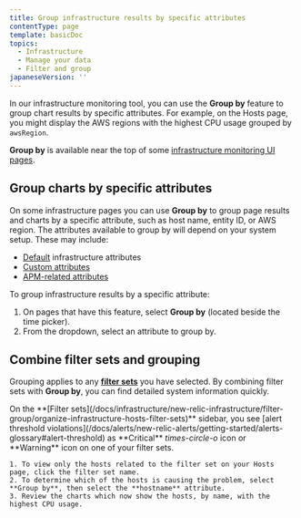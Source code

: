 ```yaml
---
title: Group infrastructure results by specific attributes
contentType: page
template: basicDoc
topics:
  - Infrastructure
  - Manage your data
  - Filter and group
japaneseVersion: ''
---
```


In our infrastructure monitoring tool, you can use the **Group by** feature to group chart results by specific attributes. For example, on the Hosts page, you might display the AWS regions with the highest CPU usage grouped by `awsRegion`.

**Group by** is available near the top of some [infrastructure monitoring UI pages](/docs/infrastructure/infrastructure-ui-pages/infrastructure-ui/infrastructure-hosts-page).

## Group charts by specific attributes

On some infrastructure pages you can use **Group by** to group page results and charts by a specific attribute, such as host name, entity ID, or AWS region. The attributes available to group by will depend on your system setup. These may include:

* [Default](/docs/infrastructure-events-attributes) infrastructure attributes
* [Custom attributes](/docs/infrastructure-configure-your-agent#attributes)
* [APM-related attributes](/docs/infrastructure/new-relic-infrastructure/data-instrumentation/new-relic-apm-data-infrastructure#filter-by-app)

To group infrastructure results by a specific attribute:

1. On pages that have this feature, select **Group by** (located beside the time picker).
2. From the dropdown, select an attribute to group by.

## Combine filter sets and grouping

Grouping applies to any **[filter sets](/docs/infrastructure-organize-your-resources-scopes)** you have selected. By combining filter sets with **Group by**, you can find detailed system information quickly.

<CollapserGroup>
  <Collapser
    id="scope-group-example"
    title="Increased CPU usage on a single host"
  >
    On the **[Filter sets](/docs/infrastructure/new-relic-infrastructure/filter-group/organize-infrastructure-hosts-filter-sets)** sidebar, you see [alert threshold violations](/docs/alerts/new-relic-alerts/getting-started/alerts-glossary#alert-threshold) as **Critical** <i className="fa fa-times-circle-o">
    times-circle-o
    </i>
    icon or **Warning** <Icon name="alert-triangle"/>
    icon on one of your filter sets.

    1. To view only the hosts related to the filter set on your Hosts page, click the filter set name.
    2. To determine which of the hosts is causing the problem, select **Group by**, then select the **hostname** attribute.
    3. Review the charts which now show the hosts, by name, with the highest CPU usage.
  </Collapser>
</CollapserGroup>
